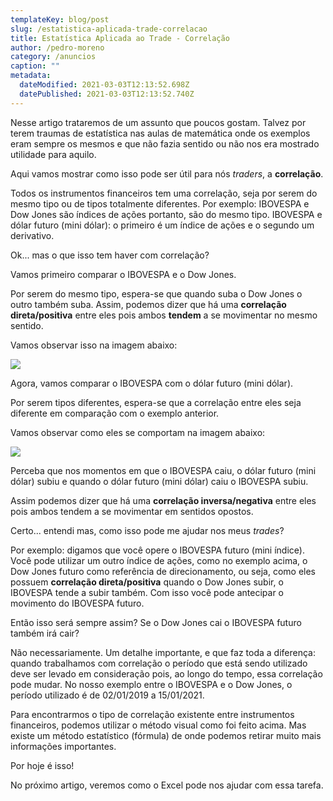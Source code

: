 ```yaml
---
templateKey: blog/post
slug: /estatistica-aplicada-trade-correlacao
title: Estatística Aplicada ao Trade - Correlação
author: /pedro-moreno
category: /anuncios
caption: ""
metadata:
  dateModified: 2021-03-03T12:13:52.698Z
  datePublished: 2021-03-03T12:13:52.740Z
---
```

Nesse artigo trataremos de um assunto que poucos gostam. Talvez por terem traumas de estatística nas aulas de matemática onde os exemplos eram sempre os mesmos e que não fazia sentido ou não nos era mostrado utilidade para aquilo.

Aqui vamos mostrar como isso pode ser útil para nós *traders*, a **correlação**.

Todos os instrumentos financeiros tem uma correlação, seja por serem do mesmo tipo ou de tipos totalmente diferentes. Por exemplo: IBOVESPA e Dow Jones são índices de ações portanto, são do mesmo tipo. IBOVESPA e dólar futuro (mini dólar): o primeiro é um índice de ações e o segundo um derivativo.

Ok... mas o que isso tem haver com correlação?

Vamos primeiro comparar o IBOVESPA e o Dow Jones.

Por serem do mesmo tipo, espera-se que quando suba o Dow Jones o outro também suba. Assim, podemos dizer que há uma **correlação direta/positiva** entre eles pois ambos **tendem** a se movimentar no mesmo sentido.

Vamos observar isso na imagem abaixo: 

![](https://res.cloudinary.com/verbasa/image/upload/v1616173493/Blog/EstatiscaAplicaAoTrade_Correlacao/IbovespaDowJones_aluczv.png)

Agora, vamos comparar o IBOVESPA com o dólar futuro (mini dólar).

Por serem tipos diferentes, espera-se que a correlação entre eles seja diferente em comparação com o exemplo anterior.

Vamos observar como eles se comportam na imagem abaixo:

![](https://res.cloudinary.com/verbasa/image/upload/v1616173628/Blog/EstatiscaAplicaAoTrade_Correlacao/IbovespaMiniDolar_dmstn1.png)

Perceba que nos momentos em que o IBOVESPA caiu, o dólar futuro (mini dólar) subiu e quando o dólar futuro (mini dólar) caiu o IBOVESPA subiu.

Assim podemos dizer que há uma **correlação inversa/negativa** entre eles pois ambos tendem a se movimentar em sentidos opostos.

Certo... entendi mas, como isso pode me ajudar nos meus *trades*?

Por exemplo: digamos que você opere o IBOVESPA futuro (mini índice). Você pode utilizar um outro índice de ações, como no exemplo acima, o Dow Jones futuro como referência de direcionamento, ou seja, como eles possuem **correlação direta/positiva** quando o Dow Jones subir, o IBOVESPA tende a subir também. Com isso você pode antecipar o movimento do IBOVESPA futuro.

Então isso será sempre assim? Se o Dow Jones cai o IBOVESPA futuro também irá cair?

Não necessariamente. Um detalhe importante, e que faz toda a diferença: quando trabalhamos com correlação o período que está sendo utilizado deve ser levado em consideração pois, ao longo do tempo, essa correlação pode mudar. No nosso exemplo entre o IBOVESPA e o Dow Jones, o período utilizado é de 02/01/2019 a 15/01/2021.

Para encontrarmos o tipo de correlação existente entre instrumentos financeiros, podemos utilizar o método visual como foi feito acima. Mas existe um método estatístico (fórmula) de onde podemos retirar muito mais informações importantes.

Por hoje é isso!

No próximo artigo, veremos como o Excel pode nos ajudar com essa tarefa.